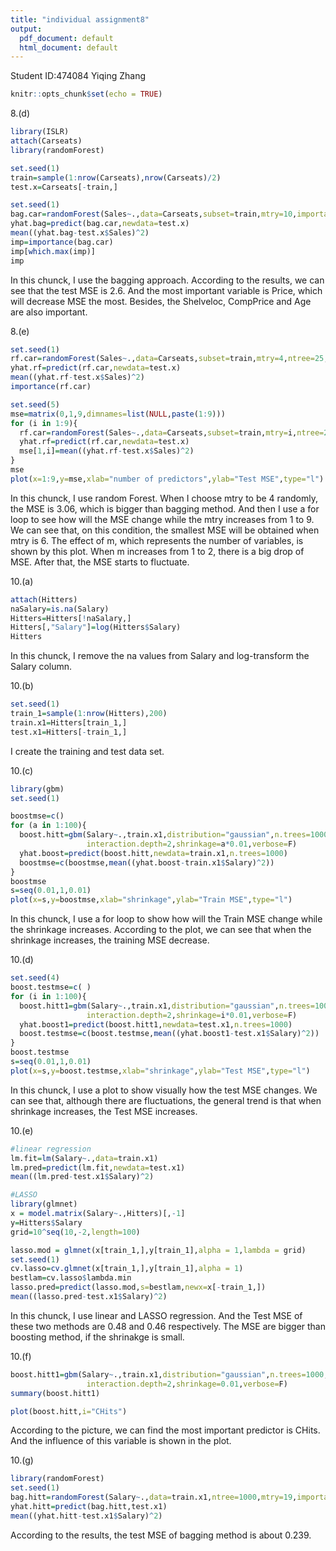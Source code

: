 ```yaml
---
title: "individual assignment8"
output:
  pdf_document: default
  html_document: default
---
```

Student ID:474084
Yiqing Zhang

```r
knitr::opts_chunk$set(echo = TRUE)
```

8.(d)
```r
library(ISLR)
attach(Carseats)
library(randomForest)

set.seed(1)
train=sample(1:nrow(Carseats),nrow(Carseats)/2)
test.x=Carseats[-train,]

set.seed(1)
bag.car=randomForest(Sales~.,data=Carseats,subset=train,mtry=10,importance=TRUE)
yhat.bag=predict(bag.car,newdata=test.x)
mean((yhat.bag-test.x$Sales)^2)
imp=importance(bag.car)
imp[which.max(imp)]
imp
```

In this chunck, I use the bagging approach. According to the results, we can see that the test MSE is 2.6. And the most important variable is Price, which will decrease MSE the most. Besides, the Shelveloc, CompPrice and Age are also important.


8.(e)
```r
set.seed(1)
rf.car=randomForest(Sales~.,data=Carseats,subset=train,mtry=4,ntree=25,importance = TRUE)
yhat.rf=predict(rf.car,newdata=test.x)
mean((yhat.rf-test.x$Sales)^2)
importance(rf.car)

set.seed(5)
mse=matrix(0,1,9,dimnames=list(NULL,paste(1:9)))
for (i in 1:9){
  rf.car=randomForest(Sales~.,data=Carseats,subset=train,mtry=i,ntree=25,importance = TRUE)
  yhat.rf=predict(rf.car,newdata=test.x)
  mse[1,i]=mean((yhat.rf-test.x$Sales)^2)
}
mse
plot(x=1:9,y=mse,xlab="number of predictors",ylab="Test MSE",type="l")
```

In this chunck, I use random Forest. When I choose mtry to be 4 randomly, the MSE is 3.06, which is bigger than bagging method. And then I use a for loop to see how will the MSE change while the mtry increases from 1 to 9. We can see that, on this condition, the smallest MSE will be obtained when mtry is 6. The effect of m, which represents the number of variables, is shown by this plot. When m increases from 1 to 2, there is a big drop of MSE. After that, the MSE starts to fluctuate.


10.(a)
```r
attach(Hitters)
naSalary=is.na(Salary)
Hitters=Hitters[!naSalary,]
Hitters[,"Salary"]=log(Hitters$Salary)
Hitters


```

In this chunck, I remove the na values from Salary and log-transform the Salary column.


10.(b)
```r
set.seed(1)
train_1=sample(1:nrow(Hitters),200)
train.x1=Hitters[train_1,]
test.x1=Hitters[-train_1,]
```

I create the training and test data set.

10.(c)
```r
library(gbm)
set.seed(1)

boostmse=c()
for (a in 1:100){
  boost.hitt=gbm(Salary~.,train.x1,distribution="gaussian",n.trees=1000,
                 interaction.depth=2,shrinkage=a*0.01,verbose=F)
  yhat.boost=predict(boost.hitt,newdata=train.x1,n.trees=1000)
  boostmse=c(boostmse,mean((yhat.boost-train.x1$Salary)^2))
}
boostmse
s=seq(0.01,1,0.01)
plot(x=s,y=boostmse,xlab="shrinkage",ylab="Train MSE",type="l")
```

In this chunck, I use a for loop to show how will the Train MSE change while the shrinkage increases. 
According to the plot, we can see that when the shrinkage increases, the training MSE decrease.


10.(d)
```r
set.seed(4)
boost.testmse=c( )
for (i in 1:100){
  boost.hitt1=gbm(Salary~.,train.x1,distribution="gaussian",n.trees=1000,
                 interaction.depth=2,shrinkage=i*0.01,verbose=F)
  yhat.boost1=predict(boost.hitt1,newdata=test.x1,n.trees=1000)
  boost.testmse=c(boost.testmse,mean((yhat.boost1-test.x1$Salary)^2))
}
boost.testmse
s=seq(0.01,1,0.01)
plot(x=s,y=boost.testmse,xlab="shrinkage",ylab="Test MSE",type="l")

```

In this chunck, I use a plot to show visually how the test MSE changes. We can see that, although there are fluctuations, the general trend is that when shrinkage increases, the Test MSE increases. 


10.(e)
```r
#linear regression
lm.fit=lm(Salary~.,data=train.x1)
lm.pred=predict(lm.fit,newdata=test.x1)
mean((lm.pred-test.x1$Salary)^2)

#LASSO
library(glmnet)
x = model.matrix(Salary~.,Hitters)[,-1]
y=Hitters$Salary
grid=10^seq(10,-2,length=100)

lasso.mod = glmnet(x[train_1,],y[train_1],alpha = 1,lambda = grid)
set.seed(1)
cv.lasso=cv.glmnet(x[train_1,],y[train_1],alpha = 1)
bestlam=cv.lasso$lambda.min
lasso.pred=predict(lasso.mod,s=bestlam,newx=x[-train_1,])
mean((lasso.pred-test.x1$Salary)^2)

```

In this chunck, I use linear and LASSO regression. And the Test MSE of these two methods are 0.48 and 0.46 respectively. The MSE are bigger than boosting method, if the shrinakge is small.



10.(f)
```r
boost.hitt1=gbm(Salary~.,train.x1,distribution="gaussian",n.trees=1000,
                 interaction.depth=2,shrinkage=0.01,verbose=F)
summary(boost.hitt1)

plot(boost.hitt,i="CHits")
```

According to the picture, we can find the most important predictor is CHits. And the influence of this variable is shown in the plot.



10.(g)
```r
library(randomForest)
set.seed(1)
bag.hitt=randomForest(Salary~.,data=train.x1,ntree=1000,mtry=19,importance=TRUE)
yhat.hitt=predict(bag.hitt,test.x1)
mean((yhat.hitt-test.x1$Salary)^2)

```

According to the results, the test MSE of bagging method is about 0.239.

